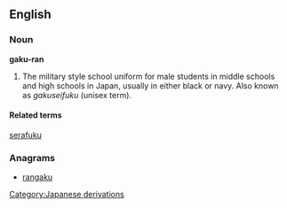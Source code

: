 ==English==

===Noun===
'''gaku-ran'''

# The military style school uniform for male students in middle schools and high schools in Japan, usually in either black or navy.  Also known as ''gakuseifuku'' (unisex term).

====Related terms====

[[serafuku]]

===Anagrams===
* [[rangaku#English|rangaku]]

[[Category:Japanese derivations]]